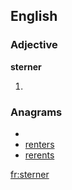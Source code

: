 ==English==

===Adjective===
'''sterner'''

# {{comparative of|[[stern]]}}

===Anagrams===
* {{alphagram|eenrrst}}
* [[renters#English|renters]]
* [[rerents#English|rerents]]

[[fr:sterner]]